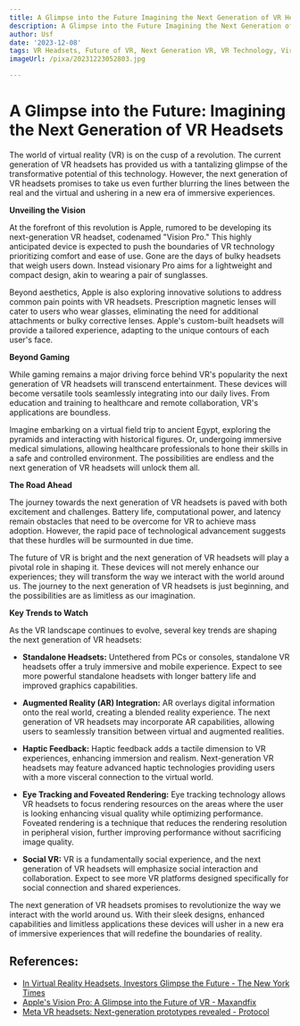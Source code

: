 ```yaml
---
title: A Glimpse into the Future Imagining the Next Generation of VR Headsets
description: A Glimpse into the Future Imagining the Next Generation of VR Headsets
author: Usf
date: '2023-12-08'
tags: VR Headsets, Future of VR, Next Generation VR, VR Technology, Virtual Reality
imageUrl: /pixa/20231223052803.jpg

---
```

# A Glimpse into the Future:  Imagining the Next Generation of VR Headsets

The world of virtual reality (VR)  is on the cusp of a revolution. The  current generation of VR headsets has  provided us with a tantalizing glimpse of the transformative potential of this technology. However, the next  generation  of VR headsets promises to take  us even further blurring the lines between the real and the virtual and ushering in a new era of immersive experiences.

**Unveiling the Vision**

At the forefront of this revolution is Apple, rumored to be developing its next-generation VR headset, codenamed "Vision Pro." This highly anticipated device is expected to push the boundaries of VR technology prioritizing comfort and ease of use. Gone  are the days  of bulky headsets that weigh users down. Instead visionary  Pro aims for a lightweight and compact  design, akin to wearing a pair of sunglasses.

Beyond  aesthetics, Apple is also exploring innovative solutions to address  common pain points with VR headsets. Prescription magnetic  lenses will cater to users  who wear glasses, eliminating the need for additional  attachments or bulky corrective lenses. Apple's custom-built headsets will provide a tailored experience, adapting to the unique contours of each user's face.

**Beyond Gaming**

While gaming remains a major driving force behind VR's popularity the next generation of VR headsets will transcend entertainment. These  devices  will  become versatile tools seamlessly integrating into our daily lives. From education and training to healthcare  and remote collaboration, VR's applications are boundless.

Imagine embarking on a virtual field trip to ancient Egypt, exploring the pyramids  and interacting with historical figures. Or, undergoing immersive medical simulations, allowing healthcare professionals to hone their skills in a safe and controlled environment. The possibilities are endless and the next generation of VR headsets will unlock them all.

**The Road Ahead**

The journey towards the next generation of VR headsets is paved with both  excitement and challenges. Battery life,  computational power, and latency remain obstacles that need to be overcome for VR to achieve mass adoption.  However, the rapid pace of technological advancement suggests that these hurdles will  be surmounted in due  time.

The future of VR is bright and  the next generation  of  VR headsets will play a pivotal role in shaping it. These devices will not merely enhance our experiences; they will transform the way we interact with the world around  us. The journey to  the next generation of VR headsets is just beginning, and the possibilities are as limitless as our imagination.

**Key  Trends to Watch**

As the VR landscape continues to evolve, several key trends  are shaping the next generation of VR headsets:

* **Standalone Headsets:** Untethered from PCs or consoles, standalone  VR headsets offer a truly immersive and mobile experience. Expect to see more powerful standalone headsets with longer battery  life  and improved  graphics capabilities.

* **Augmented Reality (AR) Integration:** AR overlays digital information onto the real world, creating a  blended reality experience. The next generation of VR headsets may  incorporate AR capabilities,  allowing users to seamlessly transition between  virtual and  augmented realities.

* **Haptic Feedback:** Haptic  feedback adds a tactile dimension to VR experiences, enhancing immersion and realism. Next-generation VR headsets  may feature advanced haptic technologies providing users with a more visceral connection to the  virtual world.

* **Eye Tracking and Foveated Rendering:** Eye tracking technology allows VR headsets to focus rendering resources on the areas where the user is looking enhancing visual quality while optimizing performance. Foveated rendering  is  a  technique that reduces the  rendering resolution in peripheral vision,  further improving performance without sacrificing image quality.

* **Social VR:** VR is a  fundamentally social experience, and the next generation of VR headsets will  emphasize social interaction and  collaboration. Expect to see  more VR platforms designed specifically for social connection and shared experiences.

The next generation of  VR headsets  promises to revolutionize the way  we interact with  the world  around us. With  their sleek designs, enhanced  capabilities  and limitless applications these devices will usher in a new era of immersive  experiences that will redefine the  boundaries of  reality.

## References:
- [In Virtual Reality Headsets, Investors Glimpse the Future - The New York Times](https://www.nytimes.com/2015/12/14/technology/in-virtual-reality-headsets-investors-glimpse-the-future.html)
- [Apple's Vision Pro: A Glimpse into the Future of VR - Maxandfix](https://maxandfix.com/blogs/news/apple-s-vision-pro-a-glimpse-into-the-future-of-vr)
- [Meta VR headsets: Next-generation prototypes revealed - Protocol](https://www.protocol.com/entertainment/meta-vr-headsets-prototypes)
